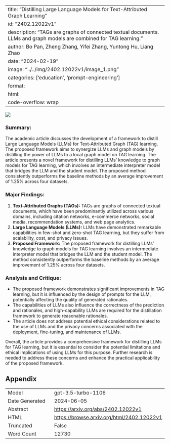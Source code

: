 
---
title: "Distilling Large Language Models for Text-Attributed Graph Learning"
id: "2402.12022v1"
description: "TAGs are graphs of connected textual documents. LLMs and graph models are combined for TAG learning."
author: Bo Pan, Zheng Zhang, Yifei Zhang, Yuntong Hu, Liang Zhao
date: "2024-02-19"
image: "../../img/2402.12022v1/image_1.png"
categories: ['education', 'prompt-engineering']
format:
  html:
    code-overflow: wrap
---

![](../../img/2402.12022v1/image_1.png)

### Summary:
The academic article discusses the development of a framework to distill Large Language Models (LLMs) for Text-Attributed Graph (TAG) learning. The proposed framework aims to synergize LLMs and graph models by distilling the power of LLMs to a local graph model on TAG learning. The article presents a novel framework for distilling LLMs' knowledge to graph models for TAG learning, which involves an intermediate interpreter model that bridges the LLM and the student model. The proposed method consistently outperforms the baseline methods by an average improvement of 1.25% across four datasets.

### Major Findings:
1. **Text-Attributed Graphs (TAGs):** TAGs are graphs of connected textual documents, which have been predominantly utilized across various domains, including citation networks, e-commerce networks, social media, recommendation systems, and web page analytics.
2. **Large Language Models (LLMs):** LLMs have demonstrated remarkable capabilities in few-shot and zero-shot TAG learning, but they suffer from scalability, cost, and privacy issues.
3. **Proposed Framework:** The proposed framework for distilling LLMs' knowledge to graph models for TAG learning involves an intermediate interpreter model that bridges the LLM and the student model. The method consistently outperforms the baseline methods by an average improvement of 1.25% across four datasets.

### Analysis and Critique:
- The proposed framework demonstrates significant improvements in TAG learning, but it is influenced by the design of prompts for the LLM, potentially affecting the quality of generated rationales.
- The capabilities of LLMs also influence the correctness of the prediction and rationales, and high-capability LLMs are required for the distillation framework to generate reasonable rationales.
- The article does not address potential ethical considerations related to the use of LLMs and the privacy concerns associated with the deployment, fine-tuning, and maintenance of LLMs.

Overall, the article provides a comprehensive framework for distilling LLMs for TAG learning, but it is essential to consider the potential limitations and ethical implications of using LLMs for this purpose. Further research is needed to address these concerns and enhance the practical applicability of the proposed framework.

## Appendix

|          |          |
|----------|----------|
| Model     | gpt-3.5-turbo-1106       |
| Date Generated     | 2024-06-05       |
| Abstract | [https://arxiv.org/abs/2402.12022v1](https://arxiv.org/abs/2402.12022v1)        |
| HTML     | [https://browse.arxiv.org/html/2402.12022v1](https://browse.arxiv.org/html/2402.12022v1)       |
| Truncated       | False       |
| Word Count       | 12730       |